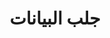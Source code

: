 ---
source-updated-at: 2025-05-16T04:52:11.000Z
translation-updated-at: 2025-06-06T18:08:08.613Z
title: جلب البيانات
description: تعلم كيفية جلب البيانات، تخزينها مؤقتًا، إعادة التحقق منها، وتحويرها باستخدام Next.js.
---